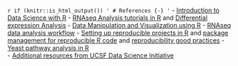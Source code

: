`r if (knitr::is_html_output()) '
# References {-}
'`
- [Introduction to Data Science with R](http://shop.oreilly.com/product/0636920034834.do)
- [RNAseq Analysis tutorials in R](https://bioinformatics-core-shared-training.github.io/RNAseq-R/) and [Differential expression Analysis](https://combine-australia.github.io/RNAseq-R/06-rnaseq-day1.html)
- [Data Manipulation and Visualization using R](http://bioinformatics-core-shared-training.github.io/r-intermediate/)
- [RNAseq data analysis workflow](https://github.com/griffithlab/rnaseq_tutorial) 
- [Setting up reproducible projects in R](https://nicercode.github.io/blog/2013-04-05-projects/) and [package management for reproducible R code](https://rviews.rstudio.com/2018/01/18/package-management-for-reproducible-r-code/) and [reproducibility good practices](https://github.com/karthik/rstudio2019)
- [Yeast pathway analysis in R](https://bioconductor.org/packages/release/bioc/vignettes/ReactomePA/inst/doc/ReactomePA.html)   
- [Additional resources from UCSF Data Science Initiative](https://courses.ucsf.edu/course/index.php?categoryid=499)